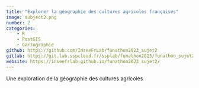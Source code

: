```yaml
---
title: "Explorer la géographie des cultures agricoles françaises"
image: subject2.png
number: 2
categories:
    - R
    - PostGIS
    - Cartographie
github: https://github.com/InseeFrLab/funathon2023_sujet2
gitlab: https://git.lab.sspcloud.fr/ssplab/funathon2023/funathon_sujet2
website: https://inseefrlab.github.io/funathon2023_sujet2/
---
```


Une exploration de la géographie des cultures agricoles
